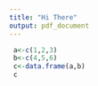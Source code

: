 ```yaml
---
title: "Hi There"
output: pdf_document
---
```




```r
 a<-c(1,2,3)
 b<-c(4,5,6)
 c<-data.frame(a,b)
 c



```


